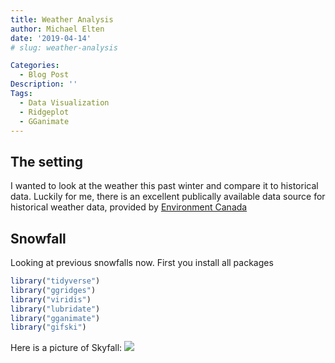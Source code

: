 ```yaml
---
title: Weather Analysis
author: Michael Elten
date: '2019-04-14'
# slug: weather-analysis

Categories:
  - Blog Post 
Description: ''
Tags:
  - Data Visualization
  - Ridgeplot
  - GGanimate
---
```


## The setting

I wanted to look at the weather this past winter and compare it to historical data. Luckily for me, there is an excellent publically available data source for historical weather data, provided by [Environment Canada](http://climate.weather.gc.ca/historical_data/search_historic_data_e.html)

## Snowfall

Looking at previous snowfalls now. First you install all packages

```r


library("tidyverse")
library("ggridges")
library("viridis")
library("lubridate")
library("gganimate")
library("gifski")
```

Here is a picture of Skyfall: ![](/post/skyfall.jpg)
